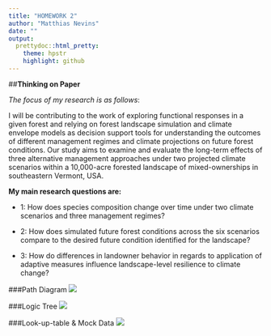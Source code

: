 ```yaml
---
title: "HOMEWORK 2"
author: "Matthias Nevins"
date: ""
output: 
  prettydoc::html_pretty:
    theme: hpstr
    highlight: github
---
```




##**Thinking on Paper** 

*The focus of my research is as follows*:

I will be contributing to the work of exploring functional responses in a given forest and relying on forest landscape simulation and climate envelope models as decision support tools for understanding the outcomes of different management regimes and climate projections on future forest conditions. Our study aims to examine and evaluate the long-term effects of three alternative management approaches under two projected climate scenarios within a 10,000-acre forested landscape of mixed-ownerships in southeastern Vermont, USA. 

**My main research questions are:**

* 1: How does species composition change over time under two climate scenarios and three management regimes? 

* 2: How does simulated future forest conditions across the six scenarios compare to the desired future condition identified for the landscape? 

* 3: How do differences in landowner behavior in regards to application of adaptive measures influence landscape-level resilience to climate change?
  

###Path Diagram 
![](hmwk2_path_IMG_0310.jpg)   


###Logic Tree
![](hmwk2_IMG_0313.jpg) 


###Look-up-table & Mock Data
![](hmwk2IMG_0311.JPG)


